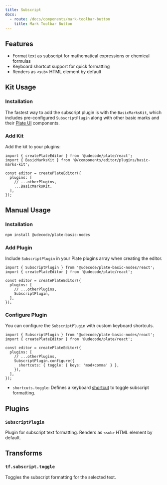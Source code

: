 ```yaml
---
title: Subscript
docs:
  - route: /docs/components/mark-toolbar-button
    title: Mark Toolbar Button
---
```


<ComponentPreview name="basic-marks-demo" />

<PackageInfo>

## Features

- Format text as subscript for mathematical expressions or chemical formulas
- Keyboard shortcut support for quick formatting
- Renders as `<sub>` HTML element by default

</PackageInfo>

## Kit Usage

<Steps>

### Installation

The fastest way to add the subscript plugin is with the `BasicMarksKit`, which includes pre-configured `SubscriptPlugin` along with other basic marks and their [Plate UI](/docs/installation/plate-ui) components.

<ComponentSource name="basic-marks-kit" />

### Add Kit

Add the kit to your plugins:

```tsx
import { createPlateEditor } from '@udecode/plate/react';
import { BasicMarksKit } from '@/components/editor/plugins/basic-marks-kit';

const editor = createPlateEditor({
  plugins: [
    // ...otherPlugins,
    ...BasicMarksKit,
  ],
});
```

</Steps>

## Manual Usage

<Steps>

### Installation

```bash
npm install @udecode/plate-basic-nodes
```

### Add Plugin

Include `SubscriptPlugin` in your Plate plugins array when creating the editor.

```tsx
import { SubscriptPlugin } from '@udecode/plate-basic-nodes/react';
import { createPlateEditor } from '@udecode/plate/react';

const editor = createPlateEditor({
  plugins: [
    // ...otherPlugins,
    SubscriptPlugin,
  ],
});
```

### Configure Plugin

You can configure the `SubscriptPlugin` with custom keyboard shortcuts.

```tsx
import { SubscriptPlugin } from '@udecode/plate-basic-nodes/react';
import { createPlateEditor } from '@udecode/plate/react';

const editor = createPlateEditor({
  plugins: [
    // ...otherPlugins,
    SubscriptPlugin.configure({
      shortcuts: { toggle: { keys: 'mod+comma' } },
    }),
  ],
});
```

- `shortcuts.toggle`: Defines a keyboard [shortcut](/docs/plugin-shortcuts) to toggle subscript formatting.

</Steps>

## Plugins

### `SubscriptPlugin`

Plugin for subscript text formatting. Renders as `<sub>` HTML element by default.

## Transforms

### `tf.subscript.toggle`

Toggles the subscript formatting for the selected text. 